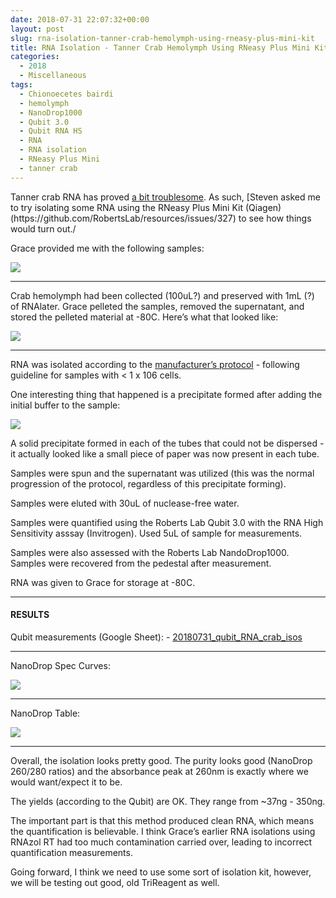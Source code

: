 ```yaml
---
date: 2018-07-31 22:07:32+00:00
layout: post
slug: rna-isolation-tanner-crab-hemolymph-using-rneasy-plus-mini-kit
title: RNA Isolation - Tanner Crab Hemolymph Using RNeasy Plus Mini Kit
categories:
  - 2018
  - Miscellaneous
tags:
  - Chionoecetes bairdi
  - hemolymph
  - NanoDrop1000
  - Qubit 3.0
  - Qubit RNA HS
  - RNA
  - RNA isolation
  - RNeasy Plus Mini
  - tanner crab
---
```


Tanner crab RNA has proved [a bit troublesome](https://robertslab.github.io/sams-notebook/posts/2018/2018-07-19-rna-cleanup-tanner-crab-rna-pools/). As such, [Steven asked me to try isolating some RNA using the RNeasy Plus Mini Kit (Qiagen)(https://github.com/RobertsLab/resources/issues/327) to see how things would turn out./

Grace provided me with the following samples:

![](https://owl.fish.washington.edu/Athaliana/20180731_crab_RNA_iso_03.jpg)



* * *



Crab hemolymph had been collected (100uL?) and preserved with 1mL (?) of RNAlater. Grace pelleted the samples, removed the supernatant, and stored the pelleted material at -80C. Here's what that looked like:

![](https://owl.fish.washington.edu/Athaliana/20180731_crab_RNA_iso_01.jpg)



* * *



RNA was isolated according to the [manufacturer's protocol](https://github.com/RobertsLab/resources/blob/master/protocols/Commercial_Protocols/Qiagen_RNeasy-Plus-Mini-Handbook.pdf) - following guideline for samples with < 1 x 106 cells.

One interesting thing that happened is a precipitate formed after adding the initial buffer to the sample:

![](https://owl.fish.washington.edu/Athaliana/20180731_crab_RNA_iso_02.jpg)

A solid precipitate formed in each of the tubes that could not be dispersed - it actually looked like a small piece of paper was now present in each tube.

Samples were spun and the supernatant was utilized (this was the normal progression of the protocol, regardless of this precipitate forming).

Samples were eluted with 30uL of nuclease-free water.

Samples were quantified using the Roberts Lab Qubit 3.0 with the RNA High Sensitivity asssay (Invitrogen). Used 5uL of sample for measurements.

Samples were also assessed with the Roberts Lab NandoDrop1000. Samples were recovered from the pedestal after measurement.

RNA was given to Grace for storage at -80C.



* * *





#### RESULTS



Qubit measurements (Google Sheet): 
- [20180731_qubit_RNA_crab_isos](https://docs.google.com/spreadsheets/d/1z6Krmc75DmzoNSd43r7Z3EbqKj5QoWe0O8tVLUQmJ1Y/edit?usp=sharing)



* * *



NanoDrop Spec Curves:

![](https://owl.fish.washington.edu/Athaliana/20180731_RNA_nanodrop_plots_crab_RNeasy_iso.png)



* * *



NanoDrop Table:

![](https://owl.fish.washington.edu/Athaliana/20180731_RNA_nanodrop_table_crab_RNeasy_iso.png)



* * *



Overall, the isolation looks pretty good. The purity looks good (NanoDrop 260/280 ratios) and the absorbance peak at 260nm is exactly where we would want/expect it to be.

The yields (according to the Qubit) are OK. They range from ~37ng - 350ng.

The important part is that this method produced clean RNA, which means the quantification is believable. I think Grace's earlier RNA isolations using RNAzol RT had too much contamination carried over, leading to incorrect quantification measurements.

Going forward, I think we need to use some sort of isolation kit, however, we will be testing out good, old TriReagent as well.
